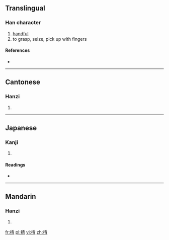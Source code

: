 ==Translingual==

===Han character===
{{Han char|rn=64|rad=手|as=09|sn=12|four=|canj=手木日一 (QDAM)}}

# [[handful]]
# to grasp, seize, pick up with fingers

====References====
* {{Han ref|kx=0445.341|dkj=12443|hdz=31913.020|uh=63F8|ud=25592}}

----

==Cantonese==

===Hanzi===
{{yue-hanzi|jyut=|y=ja1}}

# {{defn|Cantonese|sort=手09}}

----

==Japanese==

===Kanji===
{{ja-kanji|grade=|rs=手09}}

# {{defn|Japanese|sort=手09}}

====Readings====
* {{ja-readings|on=[[さ]] (sa)|kun=[[つまむ]] (tsumamu)}}

----

==Mandarin==

===Hanzi===
{{cmn-hanzi|pin=[[zhā]] ([[zha1]])|wg=cha<sup>1</sup>}}

# {{defn|Mandarin|sort=手09}}

[[fr:揸]]
[[pl:揸]]
[[vi:揸]]
[[zh:揸]]